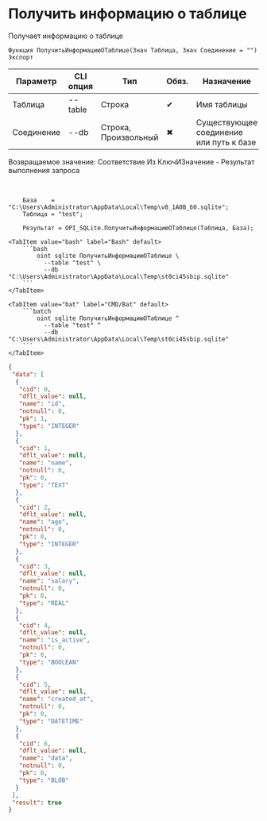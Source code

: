 ﻿---
sidebar_position: 1
---


# Получить информацию о таблице
 Получает информацию о таблице



`Функция ПолучитьИнформациюОТаблице(Знач Таблица, Знач Соединение = "") Экспорт`

  | Параметр | CLI опция | Тип | Обяз. | Назначение |
  |-|-|-|-|-|
  | Таблица | --table | Строка | &#x2714; | Имя таблицы |
  | Соединение | --db | Строка, Произвольный | &#x2716; | Существующее соединение или путь к базе |

  
  Возвращаемое значение:   Соответствие Из КлючИЗначение - Результат выполнения запроса

<br/>




```bsl title="Пример использования для 1С:Предприятие/OneScript"
    База    = "C:\Users\Administrator\AppData\Local\Temp\v8_1A0B_60.sqlite";
    Таблица = "test";

    Результат = OPI_SQLite.ПолучитьИнформациюОТаблице(Таблица, База);
```
    

 <Tabs>
  
    <TabItem value="bash" label="Bash" default>
        ```bash
            oint sqlite ПолучитьИнформациюОТаблице \
              --table "test" \
              --db "C:\Users\Administrator\AppData\Local\Temp\st0ci45sbip.sqlite"
        ```
    </TabItem>
  
    <TabItem value="bat" label="CMD/Bat" default>
        ```batch
            oint sqlite ПолучитьИнформациюОТаблице ^
              --table "test" ^
              --db "C:\Users\Administrator\AppData\Local\Temp\st0ci45sbip.sqlite"
        ```
    </TabItem>
</Tabs>


```json title="Результат"
{
 "data": [
  {
   "cid": 0,
   "dflt_value": null,
   "name": "id",
   "notnull": 0,
   "pk": 1,
   "type": "INTEGER"
  },
  {
   "cid": 1,
   "dflt_value": null,
   "name": "name",
   "notnull": 0,
   "pk": 0,
   "type": "TEXT"
  },
  {
   "cid": 2,
   "dflt_value": null,
   "name": "age",
   "notnull": 0,
   "pk": 0,
   "type": "INTEGER"
  },
  {
   "cid": 3,
   "dflt_value": null,
   "name": "salary",
   "notnull": 0,
   "pk": 0,
   "type": "REAL"
  },
  {
   "cid": 4,
   "dflt_value": null,
   "name": "is_active",
   "notnull": 0,
   "pk": 0,
   "type": "BOOLEAN"
  },
  {
   "cid": 5,
   "dflt_value": null,
   "name": "created_at",
   "notnull": 0,
   "pk": 0,
   "type": "DATETIME"
  },
  {
   "cid": 6,
   "dflt_value": null,
   "name": "data",
   "notnull": 0,
   "pk": 0,
   "type": "BLOB"
  }
 ],
 "result": true
}
```
